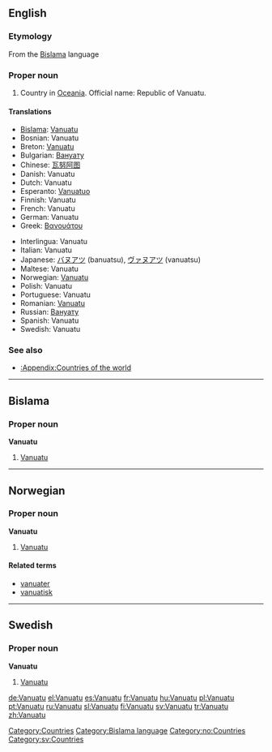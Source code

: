 {{wikipedia}}
==English==

===Etymology===
From the [[Bislama]] language

===Proper noun===
{{en-proper noun}}

# Country in [[Oceania]]. Official name: Republic of Vanuatu.

====Translations====
{{top}}
*[[Bislama]]: [[#Bislama|Vanuatu]]
*Bosnian: Vanuatu {{m}}
*Breton: [[Vanuatu]]
*Bulgarian: [[Вануату]]
*Chinese: [[瓦努阿图]]
*Danish: Vanuatu
*Dutch: Vanuatu
*Esperanto: [[Vanuatuo]]
*Finnish: Vanuatu
*French: Vanuatu
*German: Vanuatu
*Greek: [[Βανουάτου]]
{{mid}}
*Interlingua: Vanuatu
*Italian: Vanuatu
*Japanese: [[バヌアツ]] (banuatsu), [[ヴァヌアツ]] (vanuatsu)
*Maltese: Vanuatu
*Norwegian: [[#Norwegian|Vanuatu]]
*Polish: Vanuatu
*Portuguese: Vanuatu
*Romanian: [[Vanuatu]] {{n}}
*Russian: [[Вануату]]
*Spanish: Vanuatu
*Swedish: Vanuatu
{{bottom}}

===See also===
* [[:Appendix:Countries of the world]]

[[Category:Countries]]

----

==Bislama==

===Proper noun===
'''Vanuatu'''

# [[#English|Vanuatu]]

[[Category:Bislama language]]

----

==Norwegian==

===Proper noun===
'''Vanuatu'''

# [[#English|Vanuatu]]

====Related terms====
*[[vanuater]]
*[[vanuatisk]]

[[Category:no:Countries]]

----

==Swedish==

===Proper noun===
'''Vanuatu'''

# [[#English|Vanuatu]]

[[Category:sv:Countries]]

[[de:Vanuatu]]
[[el:Vanuatu]]
[[es:Vanuatu]]
[[fr:Vanuatu]]
[[hu:Vanuatu]]
[[pl:Vanuatu]]
[[pt:Vanuatu]]
[[ru:Vanuatu]]
[[sl:Vanuatu]]
[[fi:Vanuatu]]
[[sv:Vanuatu]]
[[tr:Vanuatu]]
[[zh:Vanuatu]]